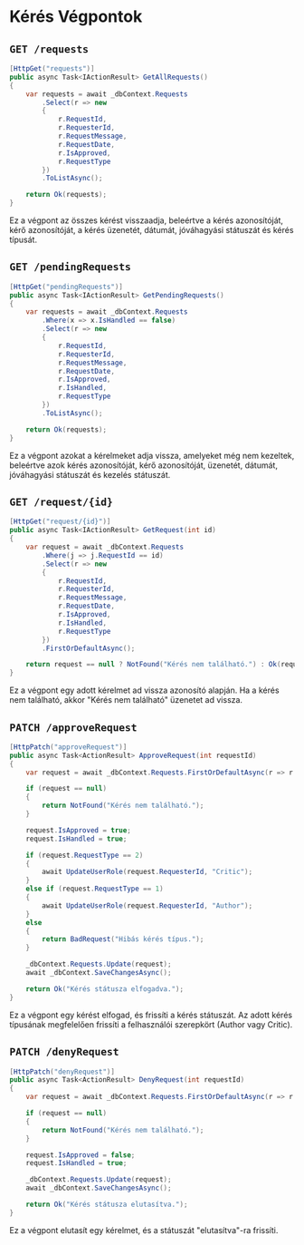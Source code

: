# Kérés Végpontok

## `GET /requests`
```csharp
[HttpGet("requests")]
public async Task<IActionResult> GetAllRequests()
{
    var requests = await _dbContext.Requests
        .Select(r => new
        {
            r.RequestId,
            r.RequesterId,
            r.RequestMessage,
            r.RequestDate,
            r.IsApproved,
            r.RequestType
        })
        .ToListAsync();

    return Ok(requests);
}
```
Ez a végpont az összes kérést visszaadja, beleértve a kérés azonosítóját, kérő azonosítóját, a kérés üzenetét, dátumát, jóváhagyási státuszát és kérés típusát.

## `GET /pendingRequests`
```csharp
[HttpGet("pendingRequests")]
public async Task<IActionResult> GetPendingRequests()
{
    var requests = await _dbContext.Requests
        .Where(x => x.IsHandled == false)
        .Select(r => new
        {
            r.RequestId,
            r.RequesterId,
            r.RequestMessage,
            r.RequestDate,
            r.IsApproved,
            r.IsHandled,
            r.RequestType
        })
        .ToListAsync();

    return Ok(requests);
}
```
Ez a végpont azokat a kérelmeket adja vissza, amelyeket még nem kezeltek, beleértve azok kérés azonosítóját, kérő azonosítóját, üzenetét, dátumát, jóváhagyási státuszát és kezelés státuszát.

## `GET /request/{id}`
```csharp
[HttpGet("request/{id}")]
public async Task<IActionResult> GetRequest(int id)
{
    var request = await _dbContext.Requests
        .Where(j => j.RequestId == id)
        .Select(r => new
        {
            r.RequestId,
            r.RequesterId,
            r.RequestMessage,
            r.RequestDate,
            r.IsApproved,
            r.IsHandled,
            r.RequestType
        })
        .FirstOrDefaultAsync();

    return request == null ? NotFound("Kérés nem található.") : Ok(request);
}
```
Ez a végpont egy adott kérelmet ad vissza azonosító alapján. Ha a kérés nem található, akkor "Kérés nem található" üzenetet ad vissza.

## `PATCH /approveRequest`
```csharp
[HttpPatch("approveRequest")]
public async Task<ActionResult> ApproveRequest(int requestId)
{
    var request = await _dbContext.Requests.FirstOrDefaultAsync(r => r.RequestId == requestId);

    if (request == null)
    {
        return NotFound("Kérés nem található.");
    }

    request.IsApproved = true;
    request.IsHandled = true;

    if (request.RequestType == 2)
    {
        await UpdateUserRole(request.RequesterId, "Critic");
    }
    else if (request.RequestType == 1)
    {
        await UpdateUserRole(request.RequesterId, "Author");
    }
    else
    {
        return BadRequest("Hibás kérés típus.");
    }

    _dbContext.Requests.Update(request);
    await _dbContext.SaveChangesAsync();

    return Ok("Kérés státusza elfogadva.");
}
```
Ez a végpont egy kérést elfogad, és frissíti a kérés státuszát. Az adott kérés típusának megfelelően frissíti a felhasználói szerepkört (Author vagy Critic).

## `PATCH /denyRequest`
```csharp
[HttpPatch("denyRequest")]
public async Task<ActionResult> DenyRequest(int requestId)
{
    var request = await _dbContext.Requests.FirstOrDefaultAsync(r => r.RequestId == requestId);

    if (request == null)
    {
        return NotFound("Kérés nem található.");
    }

    request.IsApproved = false;
    request.IsHandled = true;

    _dbContext.Requests.Update(request);
    await _dbContext.SaveChangesAsync();

    return Ok("Kérés státusza elutasítva.");
}
```
Ez a végpont elutasít egy kérelmet, és a státuszát "elutasítva"-ra frissíti.
